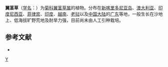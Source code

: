 {{Speciesbox
| taxon = Pterocaulon redolens
| binomial_authority = (Willd.) F.-Vill.
}}

'''翼茎草'''（[[学名|学名]]：{{lang|la|''Pterocaulon redolens''}}）为[[菊科|菊科]][[翼茎草属|翼茎草属]]的植物。分布在[[新喀里多尼亚岛|新喀里多尼亚岛]]、[[澳大利亚|澳大利亚]]、[[印度尼西亚|印度尼西亚]]、[[菲律宾|菲律宾]]、[[印度|印度]]、[[越南|越南]]、[[老挝|老挝]]以及[[中国大陆|中国大陆]]的[[广东|广东]]等地，一般生长在沙地上、低海拔旷野荒地及耐旱力强，目前尚未由人工引种栽培。

== 参考文献 ==
<div class="references-small">
* {{cite web| url =http://www.bioinfo.cn/db05/KmzwSpecies.php?action=view&id=5201| title =翼茎草| work =《中国高等植物数据库全库》| publisher =中国科学院微生物研究所| author =昆明植物研究所| accessdate =2009-02-25| deadurl =yes| archiveurl =https://web.archive.org/web/20160305110015/http://www.bioinfo.cn/db05/KmzwSpecies.php?action=view&id=5201| archivedate =2016-03-05}}
</div>

{{植物小作品}}
{{Taxonbar}}
[[Category:翼茎草属|Y]]